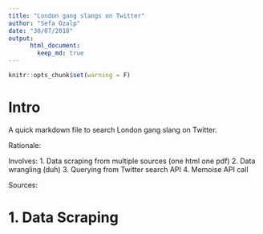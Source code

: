 ```yaml
---
title: "London gang slangs on Twitter"
author: "Sefa Ozalp"
date: "30/07/2018"
output:
      html_document:
        keep_md: true
---
```


```r
knitr::opts_chunk$set(warning = F)
```

# Intro

A quick markdown file to search London gang slang on Twitter. 


Rationale: 


Involves:
    1. Data scraping from multiple sources (one html one pdf)
    2. Data wrangling (duh)
    3. Querying from Twitter search API
    4. Memoise API call

Sources: 
    
# 1. Data Scraping
